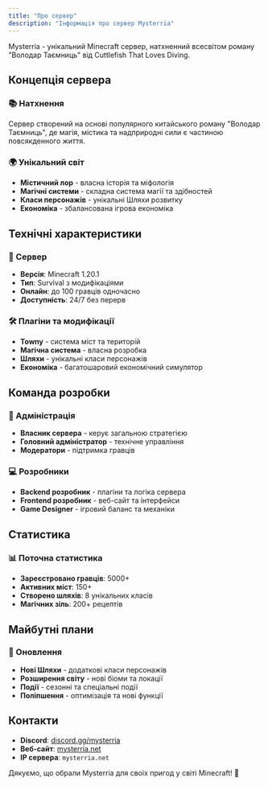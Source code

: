 ```yaml
---
title: "Про сервер"
description: "Інформація про сервер Mysterria"
---
```


Mysterria - унікальний Minecraft сервер, натхненний всесвітом роману "Володар Таємниць" від Cuttlefish That Loves Diving.

## Концепція сервера

### 📚 Натхнення
Сервер створений на основі популярного китайського роману "Володар Таємниць", де магія, містика та надприродні сили є частиною повсякденного життя.

### 🌍 Унікальний світ
- **Містичний лор** - власна історія та міфологія
- **Магічні системи** - складна система магії та здібностей  
- **Класи персонажів** - унікальні Шляхи розвитку
- **Економіка** - збалансована ігрова економіка

## Технічні характеристики

### 🔧 Сервер
- **Версія**: Minecraft 1.20.1
- **Тип**: Survival з модифікаціями
- **Онлайн**: до 100 гравців одночасно
- **Доступність**: 24/7 без перерв

### 🛠️ Плагіни та модифікації
- **Towny** - система міст та територій
- **Магічна система** - власна розробка
- **Шляхи** - унікальні класи персонажів
- **Економіка** - багатошаровий економічний симулятор

## Команда розробки

### 👑 Адміністрація
- **Власник сервера** - керує загальною стратегією
- **Головний адміністратор** - технічне управління
- **Модератори** - підтримка гравців

### 💻 Розробники
- **Backend розробник** - плагіни та логіка сервера
- **Frontend розробник** - веб-сайт та інтерфейси
- **Game Designer** - ігровий баланс та механіки

## Статистика

### 📊 Поточна статистика
- **Зареєстровано гравців**: 5000+
- **Активних міст**: 150+
- **Створено шляхів**: 8 унікальних класів
- **Магічних зіль**: 200+ рецептів

## Майбутні плани

### 🚀 Оновлення
- **Нові Шляхи** - додаткові класи персонажів
- **Розширення світу** - нові біоми та локації
- **Події** - сезонні та спеціальні події
- **Поліпшення** - оптимізація та нові функції

## Контакти

- **Discord**: [discord.gg/mysterria](https://discord.gg/mysterria)
- **Веб-сайт**: [mysterria.net](https://mysterria.net)
- **IP сервера**: `mysterria.net`

Дякуємо, що обрали Mysterria для своїх пригод у світі Minecraft! 🌟